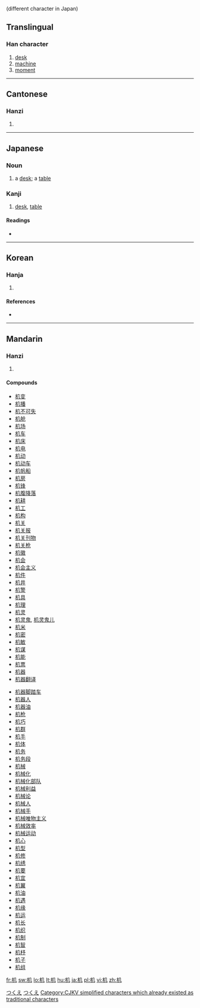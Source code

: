 {{see|機}} (different character in Japan)
==Translingual==

===Han character===
{{Han char|rn=75|rad=木|as=02|sn=6|four=4791<sub>0</sub>|canj=木竹弓 (DHN)|ids=⿰[[木]][[几]]}}

# [[desk]]
# [[machine]]
# [[moment]]

----

==Cantonese==

===Hanzi===
{{yue-hanzi|jyut=|y=gei1}}

# {{defn|Cantonese}}

----

==Japanese==

===Noun===
{{ja-noun|k|hira=つくえ|rom=tsukue}}

# a [[desk]]; a [[table]]

===Kanji===
{{ja-kanji|grade=6|rs=木02}}

# [[desk]], [[table]]

====Readings====
* {{ja-readings|on=[[き]] ([[ki]])|kun=[[つくえ]] ([[tsukue]])}}

[[Category:1000 Japanese basic words|つくえ]]
[[Category:ja:Furniture|つくえ]]

----

==Korean==

===Hanja===
{{ko-hanja|hangeul=[[궤]]|eumhun=|rv=gwe|mr=kwe|y=kwey}}

# {{defn|Korean}}

====References====
* {{Han ref|kx=0510.120|dkj=14435|hdz=21155.040|uh=673A|ud=26426|bh=C9F3|bd=51699}}

----

==Mandarin==

===Hanzi===
{{cmn-hanzi|tra=機|pin=[[chéng]] ([[cheng2]]), [[jī]] ([[ji1]]), [[tīng]] ([[ting1]])|wg=ch'eng<sup>2</sup>, chi<sup>1</sup>, t'ing<sup>1</sup>}}

# {{defn|Mandarin}}

====Compounds====
{{top2}}
* [[机变]]
* [[机播]]
* [[机不可失]]
* [[机舱]]
* [[机场]]
* [[机车]]
* [[机床]]
* [[机电]]
* [[机动]]
* [[机动车]]
* [[机帆船]]
* [[机房]]
* [[机锋]]
* [[机腹降落]]
* [[机耕]]
* [[机工]]
* [[机构]]
* [[机关]]
* [[机关报]]
* [[机关刊物]]
* [[机关枪]]
* [[机徽]]
* [[机会]]
* [[机会主义]]
* [[机件]]
* [[机井]]
* [[机警]]
* [[机具]]
* [[机理]]
* [[机灵]]
* [[机灵鬼]], [[机灵鬼儿]]
* [[机米]]
* [[机密]]
* [[机敏]]
* [[机谋]]
* [[机能]]
* [[机票]]
* [[机器]]
* [[机器翻译]]
{{mid2}}
* [[机器脚踏车]]
* [[机器人]]
* [[机器油]]
* [[机枪]]
* [[机巧]]
* [[机群]]
* [[机手]]
* [[机体]]
* [[机务]]
* [[机务段]]
* [[机械]]
* [[机械化]]
* [[机械化部队]]
* [[机械利益]]
* [[机械论]]
* [[机械人]]
* [[机械手]]
* [[机械唯物主义]]
* [[机械效率]]
* [[机械运动]]
* [[机心]]
* [[机型]]
* [[机修]]
* [[机绣]]
* [[机要]]
* [[机宜]]
* [[机翼]]
* [[机油]]
* [[机遇]]
* [[机缘]]
* [[机运]]
* [[机长]]
* [[机织]]
* [[机制]]
* [[机智]]
* [[机杼]]
* [[机子]]
* [[机组]]
{{bottom}}

[[Category:CJKV simplified characters which already existed as traditional characters]]

[[fr:机]]
[[sw:机]]
[[lo:机]]
[[lt:机]]
[[hu:机]]
[[ja:机]]
[[pl:机]]
[[vi:机]]
[[zh:机]]